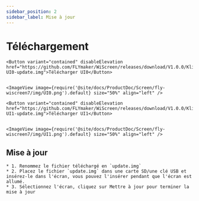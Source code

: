 ```yaml
---
sidebar_position: 2
sidebar_label: Mise à jour
---
```





# Téléchargement
    <Button variant="contained" disableElevation href="https://github.com/FLYmaker/WiScreen/releases/download/V1.0.0/Klipper-UI0-update.img">Télécharger UI0</Button>
    

    <ImageView image={require('@site/docs/ProductDoc/Screen/fly-wiscreen7/img/UI0.png').default} size="50%" align="left" />

    <Button variant="contained" disableElevation href="https://github.com/FLYmaker/WiScreen/releases/download/V1.0.0/Klipper-UI1-update.img">Télécharger UI1</Button>
   

    <ImageView image={require('@site/docs/ProductDoc/Screen/fly-wiscreen7/img/UI1.png').default} size="50%" align="left" />

##   Mise à jour
    * 1. Renommez le fichier téléchargé en `update.img`
    * 2. Placez le fichier `update.img` dans une carte SD/une clé USB et insérez-le dans l'écran, vous pouvez l'insérer pendant que l'écran est allumé.
    * 3. Sélectionnez l'écran, cliquez sur Mettre à jour pour terminer la mise à jour

